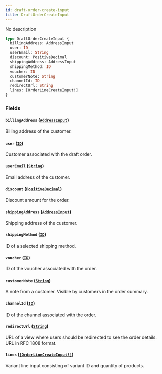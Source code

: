 ```yaml
---
id: draft-order-create-input
title: DraftOrderCreateInput
---
```


No description

```graphql
type DraftOrderCreateInput {
  billingAddress: AddressInput
  user: ID
  userEmail: String
  discount: PositiveDecimal
  shippingAddress: AddressInput
  shippingMethod: ID
  voucher: ID
  customerNote: String
  channelId: ID
  redirectUrl: String
  lines: [OrderLineCreateInput!]
}
```

### Fields

#### `billingAddress` ([`AddressInput`](../../../developer/api-reference/inputs/address-input))

Billing address of the customer.

#### `user` ([`ID`](../../../developer/api-reference/scalars/id))

Customer associated with the draft order.

#### `userEmail` ([`String`](../../../developer/api-reference/scalars/string))

Email address of the customer.

#### `discount` ([`PositiveDecimal`](../../../developer/api-reference/scalars/positive-decimal))

Discount amount for the order.

#### `shippingAddress` ([`AddressInput`](../../../developer/api-reference/inputs/address-input))

Shipping address of the customer.

#### `shippingMethod` ([`ID`](../../../developer/api-reference/scalars/id))

ID of a selected shipping method.

#### `voucher` ([`ID`](../../../developer/api-reference/scalars/id))

ID of the voucher associated with the order.

#### `customerNote` ([`String`](../../../developer/api-reference/scalars/string))

A note from a customer. Visible by customers in the order summary.

#### `channelId` ([`ID`](../../../developer/api-reference/scalars/id))

ID of the channel associated with the order.

#### `redirectUrl` ([`String`](../../../developer/api-reference/scalars/string))

URL of a view where users should be redirected to see the order details. URL in RFC 1808 format.

#### `lines` ([`[OrderLineCreateInput!]`](../../../developer/api-reference/inputs/order-line-create-input))

Variant line input consisting of variant ID and quantity of products.
